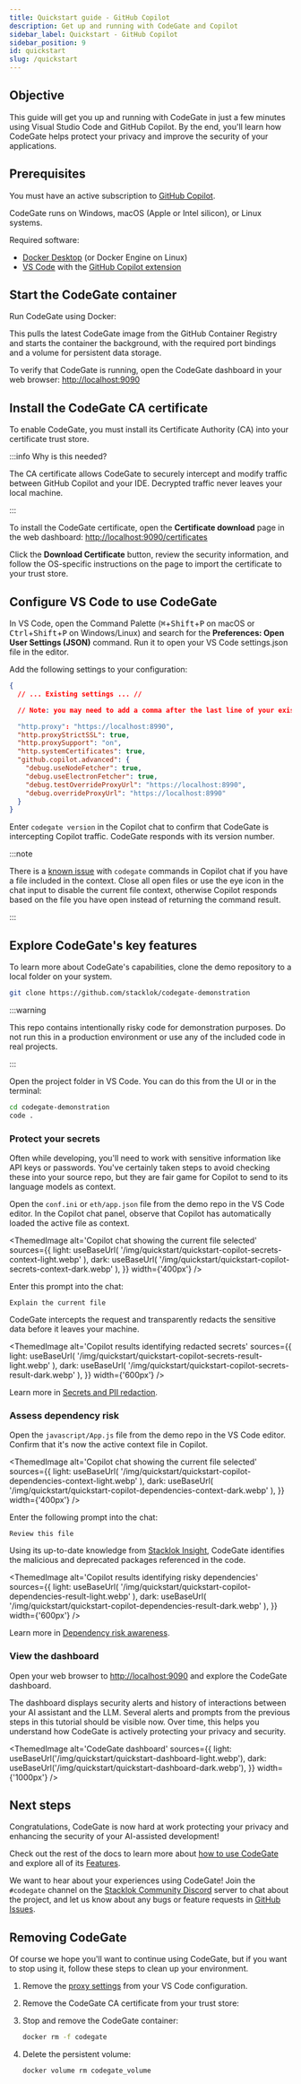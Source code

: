 ```yaml
---
title: Quickstart guide - GitHub Copilot
description: Get up and running with CodeGate and Copilot
sidebar_label: Quickstart - GitHub Copilot
sidebar_position: 9
id: quickstart
slug: /quickstart
---
```



## Objective

This guide will get you up and running with CodeGate in just a few minutes using
Visual Studio Code and GitHub Copilot. By the end, you'll learn how CodeGate
helps protect your privacy and improve the security of your applications.

## Prerequisites

You must have an active subscription to
[GitHub Copilot](https://github.com/features/copilot).

CodeGate runs on Windows, macOS (Apple or Intel silicon), or Linux systems.

Required software:

- [Docker Desktop](https://www.docker.com/products/docker-desktop/) (or Docker
  Engine on Linux)
- [VS Code](https://code.visualstudio.com/) with the
  [GitHub Copilot extension](https://marketplace.visualstudio.com/items?itemName=GitHub.copilot)

## Start the CodeGate container

Run CodeGate using Docker:

<DefaultRunCommand />

This pulls the latest CodeGate image from the GitHub Container Registry and
starts the container the background, with the required port bindings and a
volume for persistent data storage.

To verify that CodeGate is running, open the CodeGate dashboard in your web
browser: [http://localhost:9090](http://localhost:9090)

## Install the CodeGate CA certificate

To enable CodeGate, you must install its Certificate Authority (CA) into your
certificate trust store.

:::info Why is this needed?

The CA certificate allows CodeGate to securely intercept and modify traffic
between GitHub Copilot and your IDE. Decrypted traffic never leaves your local
machine.

:::

To install the CodeGate certificate, open the **Certificate download** page in
the web dashboard:
[http://localhost:9090/certificates](http://localhost:9090/certificates)

Click the **Download Certificate** button, review the security information, and
follow the OS-specific instructions on the page to import the certificate to
your trust store.

## Configure VS Code to use CodeGate

In VS Code, open the Command Palette (<kbd>⌘</kbd>+<kbd>Shift</kbd>+<kbd>P</kbd>
on macOS or <kbd>Ctrl</kbd>+<kbd>Shift</kbd>+<kbd>P</kbd> on Windows/Linux) and
search for the **Preferences: Open User Settings (JSON)** command. Run it to
open your VS Code settings.json file in the editor.

Add the following settings to your configuration:

```json title="settings.json"
{
  // ... Existing settings ... //

  // Note: you may need to add a comma after the last line of your existing settings if not present

  "http.proxy": "https://localhost:8990",
  "http.proxyStrictSSL": true,
  "http.proxySupport": "on",
  "http.systemCertificates": true,
  "github.copilot.advanced": {
    "debug.useNodeFetcher": true,
    "debug.useElectronFetcher": true,
    "debug.testOverrideProxyUrl": "https://localhost:8990",
    "debug.overrideProxyUrl": "https://localhost:8990"
  }
}
```

Enter `codegate version` in the Copilot chat to confirm that CodeGate is
intercepting Copilot traffic. CodeGate responds with its version number.

:::note

There is a [known issue](https://github.com/stacklok/codegate/issues/1061) with
`codegate` commands in Copilot chat if you have a file included in the context.
Close all open files or use the eye icon in the chat input to disable the
current file context, otherwise Copilot responds based on the file you have open
instead of returning the command result.

:::

## Explore CodeGate's key features

To learn more about CodeGate's capabilities, clone the demo repository to a
local folder on your system.

```bash
git clone https://github.com/stacklok/codegate-demonstration
```

:::warning

This repo contains intentionally risky code for demonstration purposes. Do not
run this in a production environment or use any of the included code in real
projects.

:::

Open the project folder in VS Code. You can do this from the UI or in the
terminal:

```bash
cd codegate-demonstration
code .
```

### Protect your secrets

Often while developing, you'll need to work with sensitive information like API
keys or passwords. You've certainly taken steps to avoid checking these into
your source repo, but they are fair game for Copilot to send to its language
models as context.

Open the `conf.ini` or `eth/app.json` file from the demo repo in the VS Code
editor. In the Copilot chat panel, observe that Copilot has automatically loaded
the active file as context.

<ThemedImage
  alt='Copilot chat showing the current file selected'
  sources={{
    light: useBaseUrl(
      '/img/quickstart/quickstart-copilot-secrets-context-light.webp'
    ),
    dark: useBaseUrl(
      '/img/quickstart/quickstart-copilot-secrets-context-dark.webp'
    ),
  }}
  width={'400px'}
/>

Enter this prompt into the chat:

```plain title="Copilot chat"
Explain the current file
```

CodeGate intercepts the request and transparently redacts the sensitive data
before it leaves your machine.

<ThemedImage
  alt='Copilot results identifying redacted secrets'
  sources={{
    light: useBaseUrl(
      '/img/quickstart/quickstart-copilot-secrets-result-light.webp'
    ),
    dark: useBaseUrl(
      '/img/quickstart/quickstart-copilot-secrets-result-dark.webp'
    ),
  }}
  width={'600px'}
/>

Learn more in [Secrets and PII redaction](./features/secrets-redaction.md).

### Assess dependency risk

Open the `javascript/App.js` file from the demo repo in the VS Code editor.
Confirm that it's now the active context file in Copilot.

<ThemedImage
  alt='Copilot chat showing the current file selected'
  sources={{
    light: useBaseUrl(
      '/img/quickstart/quickstart-copilot-dependencies-context-light.webp'
    ),
    dark: useBaseUrl(
      '/img/quickstart/quickstart-copilot-dependencies-context-dark.webp'
    ),
  }}
  width={'400px'}
/>

Enter the following prompt into the chat:

```plain title="Copilot chat"
Review this file
```

Using its up-to-date knowledge from
[Stacklok Insight](https://www.insight.stacklok.com/), CodeGate identifies the
malicious and deprecated packages referenced in the code.

<ThemedImage
  alt='Copilot results identifying risky dependencies'
  sources={{
    light: useBaseUrl(
      '/img/quickstart/quickstart-copilot-dependencies-result-light.webp'
    ),
    dark: useBaseUrl(
      '/img/quickstart/quickstart-copilot-dependencies-result-dark.webp'
    ),
  }}
  width={'600px'}
/>

Learn more in [Dependency risk awareness](./features/dependency-risk.md).

### View the dashboard

Open your web browser to [http://localhost:9090](http://localhost:9090) and
explore the CodeGate dashboard.

The dashboard displays security alerts and history of interactions between your
AI assistant and the LLM. Several alerts and prompts from the previous steps in
this tutorial should be visible now. Over time, this helps you understand how
CodeGate is actively protecting your privacy and security.

<ThemedImage
  alt='CodeGate dashboard'
  sources={{
    light: useBaseUrl('/img/quickstart/quickstart-dashboard-light.webp'),
    dark: useBaseUrl('/img/quickstart/quickstart-dashboard-dark.webp'),
  }}
  width={'1000px'}
/>

## Next steps

Congratulations, CodeGate is now hard at work protecting your privacy and
enhancing the security of your AI-assisted development!

Check out the rest of the docs to learn more about
[how to use CodeGate](./how-to/index.mdx) and explore all of its
[Features](./features/index.mdx).

We want to hear about your experiences using CodeGate! Join the `#codegate`
channel on the [Stacklok Community Discord](https://discord.gg/stacklok) server
to chat about the project, and let us know about any bugs or feature requests in
[GitHub Issues](https://github.com/stacklok/codegate/issues).

## Removing CodeGate

Of course we hope you'll want to continue using CodeGate, but if you want to
stop using it, follow these steps to clean up your environment.


1. Remove the [proxy settings](#configure-vs-code-to-use-codegate) from your VS
   Code configuration.

1. Remove the CodeGate CA certificate from your trust store:

   <RemoveCert />

1. Stop and remove the CodeGate container:

   ```bash
   docker rm -f codegate
   ```

1. Delete the persistent volume:

   ```bash
   docker volume rm codegate_volume
   ```
